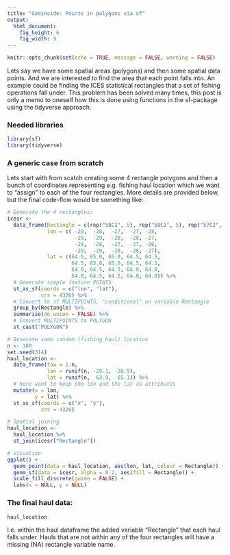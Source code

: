 ```yaml
---
title: "Geoinside: Points in polygons via sf"
output: 
  html_document: 
    fig_height: 6
    fig_width: 9
---
```


```r
knitr::opts_chunk$set(echo = TRUE, message = FALSE, warning = FALSE)
```

Lets say we have some spatial areas (polygons) and then some spatial data points. And we are interested to find the area that each point falls into. An example could be finding the ICES statistical rectangles that a set of fishing operations fall under. This problem has been solved many times, this post is only a memo to oneself how this is done using functions in the sf-package using the tidyverse approach.

### Needed libraries

```r
library(sf)
library(tidyverse)
```

### A generic case from scratch

Lets start with from scatch creating some 4 rectangle polygons and then a bunch of coordinates representing e.g. fishing haul location which we want to “assign” to each of the four rectangles. More details are provided below, but the final code-flow would be something like:

```r
# Generate the 4 rectangles:
icesr <- 
  data_frame(Rectangle = c(rep("58C2", 5), rep("58C1", 5), rep("57C2", 5), rep("57C1", 5)),
             lon = c( -28,  -28,  -27,  -27, -28,
                      -29,  -29,  -28,  -28, -27,
                      -28,  -28,  -27,  -27, -28,
                      -29,  -29,  -28,  -28, -27),
             lat = c(64.5, 65.0, 65.0, 64.5, 64.5,
                     64.5, 65.0, 65.0, 64.5, 64.5,
                     64.0, 64.5, 64.5, 64.0, 64.0,
                     64.0, 64.5, 64.5, 64.0, 64.0)) %>% 
  # Generate simple feature POINTS
  st_as_sf(coords = c("lon", "lat"),
           crs = 4326) %>% 
  # Convert to sf MULTIPOINTS, "conditional" on variable Rectangle 
  group_by(Rectangle) %>% 
  summarise(do_union = FALSE) %>% 
  # Convert MULTIPOINTS to POLYGON
  st_cast("POLYGON")

# Generate some random (fishing haul) location
n <- 100
set.seed(314)
haul_location <- 
  data_frame(tow = 1:n,
             lon = runif(n, -29.1, -26.9),
             lat = runif(n,  63.9,  65.1)) %>% 
  # here want to keep the lon and the lat as attributes
  mutate(x = lon,
         y = lat) %>% 
  st_as_sf(coords = c("x", "y"),
           crs = 4326)

# Spatial joining
haul_location <- 
  haul_location %>% 
  st_join(icesr["Rectangle"])

# Visualize
ggplot() +
  geom_point(data = haul_location, aes(lon, lat, colour = Rectangle)) +
  geom_sf(data = icesr, alpha = 0.2, aes(fill = Rectangle)) +
  scale_fill_discrete(guide = FALSE) +
  labs(x = NULL, y = NULL)
```

### The final haul data:

```r
haul_location
```


I.e. within the haul dataframe the added variable “Rectangle” that each haul falls under. Hauls that are not within any of the four rectangles will have a missing (NA) rectangle variable name.



